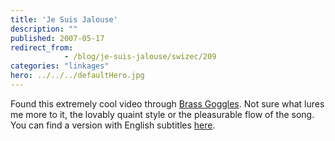 ```yaml
---
title: 'Je Suis Jalouse'
description: ""
published: 2007-05-17
redirect_from: 
            - /blog/je-suis-jalouse/swizec/209
categories: "linkages"
hero: ../../../defaultHero.jpg
---
```

Found this extremely cool video through [Brass Goggles](http://www.brassgoggles.co.uk/brassgoggles/). Not sure what lures me more to it, the lovably quaint style or the pleasurable flow of the song. You can find a version with English subtitles [here](http://www.youtube.com/watch?v=yXc1mApqusY).